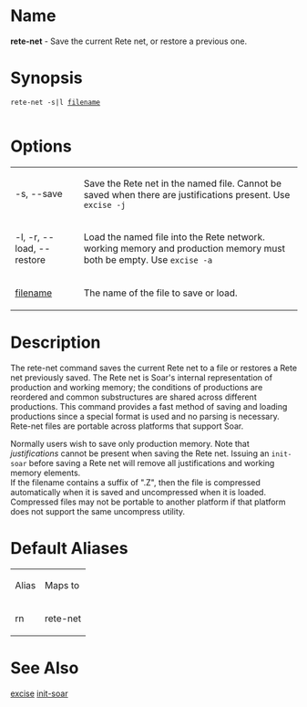 = Name =
'''rete-net''' - Save the current Rete net, or restore a previous one.

= Synopsis =
 <code>rete-net -s|l <u>filename</u></code>
  
= Options =
{| border="1" cellpadding="2"
| -s, --save || Save the Rete net in the named file.  Cannot be saved when there are justifications present.  Use <code>excise -j</code>
|-
| -l, -r, --load, --restore || Load the named file into the Rete network. working memory and production memory must both be empty.  Use <code>excise -a</code>
|-
| <u>filename</u> || The name of the file to save or load.  
|}

= Description =
The rete-net command saves the current Rete net to a file or restores a Rete net previously saved.  The Rete net is Soar's internal representation of production and working memory; the conditions of productions are reordered and common substructures are shared across different productions.  This command provides a fast method of saving and loading productions since a special format is used and no parsing is necessary.  Rete-net files are portable across platforms that support Soar.

Normally users wish to save only production memory.  Note that <i>justifications</i> cannot be present when saving the Rete net.  Issuing an <code>init-soar</code> before saving a Rete net will remove all justifications and working memory elements.
<br>
If the filename contains a suffix of ".Z", then the file is compressed automatically when it is saved and uncompressed when it is loaded.  Compressed files may not be portable to another platform if that platform does not support the same uncompress utility.

= Default Aliases =
{| border="1" cellpadding="2"
| Alias || Maps to
|-
| rn || rete-net
|}

= See Also =
[[excise]] [[init-soar]]

